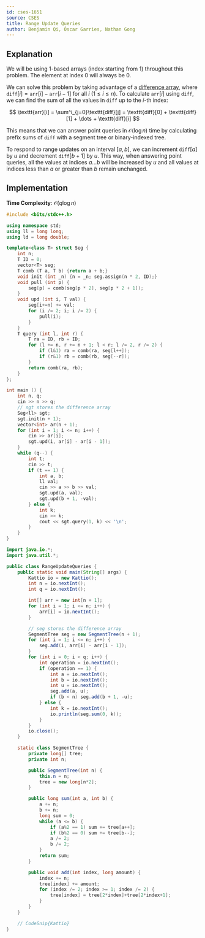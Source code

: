 ```yaml
---
id: cses-1651
source: CSES
title: Range Update Queries
author: Benjamin Qi, Óscar Garries, Nathan Gong
---
```


## Explanation

<Info title="Implementation Note">
We will be using 1-based arrays (index starting from 1) throughout this problem. 
The element at index 0 will always be 0.
</Info>

We can solve this problem by taking advantage of a
[difference array](https://codeforces.com/blog/entry/78762), where
$\texttt{diff}[i] = \texttt{arr}[i]-\texttt{arr}[i-1]$ for all $i$
$(1 \leq i \leq n)$. To calculate $\texttt{arr}[i]$ using $\texttt{diff}$, we
can find the sum of all the values in $\texttt{diff}$ up to the $i$-th index:

$$
\texttt{arr}[i] = \sum^i_{j=0}\texttt{diff}[j] = \texttt{diff}[0] + \texttt{diff}[1] + \dots + \texttt{diff}[i]
$$

This means that we can answer point queries in $\mathcal{O}(\log n)$ time by
calculating prefix sums of $\texttt{diff}$ with a segment tree or binary-indexed
tree.

To respond to range updates on an interval $[a, b]$, we can increment
$\texttt{diff}[a]$ by $u$ and decrement $\texttt{diff}[b+1]$ by $u$. This way,
when answering point queries, all the values at indices $a \dots b$ will be
increased by $u$ and all values at indices less than $a$ or greater than $b$
remain unchanged.

## Implementation

**Time Complexity**: $\mathcal{O}(q\log n)$

<LanguageSection>

<CPPSection>

```cpp
#include <bits/stdc++.h>

using namespace std;
using ll = long long;
using ld = long double;

template<class T> struct Seg {
	int n;
	T ID = 0;
	vector<T> seg;
	T comb (T a, T b) {return a + b;}
	void init (int _n) {n = _n; seg.assign(n * 2, ID);}
	void pull (int p) {
		seg[p] = comb(seg[p * 2], seg[p * 2 + 1]);
	}
	void upd (int i, T val) {
		seg[i+=n] += val;
		for (i /= 2; i; i /= 2) {
			pull(i);
		}
	}
	T query (int l, int r) {
		T ra = ID, rb = ID;
		for (l += n, r += n + 1; l < r; l /= 2, r /= 2) {
			if (l&1) ra = comb(ra, seg[l++]);
			if (r&1) rb = comb(rb, seg[--r]);
		}
		return comb(ra, rb);
	}
};

int main () {
	int n, q;
	cin >> n >> q;
	// sgt stores the difference array
	Seg<ll> sgt;
	sgt.init(n + 1);
	vector<int> ar(n + 1);
	for (int i = 1; i <= n; i++) {
		cin >> ar[i];
		sgt.upd(i, ar[i] - ar[i - 1]);
	}
	while (q--) {
		int t;
		cin >> t;
		if (t == 1) {
			int a, b;
			ll val;
			cin >> a >> b >> val;
			sgt.upd(a, val);
			sgt.upd(b + 1, -val);
		} else {
			int k;
			cin >> k;
			cout << sgt.query(1, k) << '\n';
		}
	}
}
```

</CPPSection>

<JavaSection>

```java
import java.io.*;
import java.util.*;

public class RangeUpdateQueries {
	public static void main(String[] args) {
		Kattio io = new Kattio();
		int n = io.nextInt();
		int q = io.nextInt();

		int[] arr = new int[n + 1];
		for (int i = 1; i <= n; i++) {
			arr[i] = io.nextInt();
		}

		// seg stores the difference array
		SegmentTree seg = new SegmentTree(n + 1);
		for (int i = 1; i <= n; i++) {
			seg.add(i, arr[i] - arr[i - 1]);
		}
		for (int i = 0; i < q; i++) {
			int operation = io.nextInt();
			if (operation == 1) {
				int a = io.nextInt();
				int b = io.nextInt();
				int u = io.nextInt();
				seg.add(a, u);
				if (b < n) seg.add(b + 1, -u);
			} else {
				int k = io.nextInt();
				io.println(seg.sum(0, k));
			}
		}
		io.close();
	}

	static class SegmentTree {
		private long[] tree;
		private int n;

		public SegmentTree(int n) {
			this.n = n;
			tree = new long[n*2];
		}

		public long sum(int a, int b) {
			a += n;
			b += n;
			long sum = 0;
			while (a <= b) {
				if (a%2 == 1) sum += tree[a++];
				if (b%2 == 0) sum += tree[b--];
				a /= 2;
				b /= 2;
			}
			return sum;
		}

		public void add(int index, long amount) {
			index += n;
			tree[index] += amount;
			for (index /= 2; index >= 1; index /= 2) {
				tree[index] = tree[2*index]+tree[2*index+1];
			}
		}
	}

	// CodeSnip{Kattio}
}
```

</JavaSection>

</LanguageSection>
